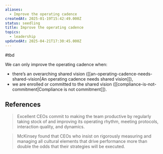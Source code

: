 ```yaml
---
aliases:
  - Improve the operating cadence
createdAt: 2025-01-19T15:42:49.000Z
status: seedling
title: Improve the operating cadence
topics:
  - leadership
updatedAt: 2025-04-21T17:30:45.000Z
---
```

#tbd

We can only improve the operating cadence when:

- there’s an overarching shared vision ([[an-operating-cadence-needs-shared-vision|An operating cadence needs shared vision]]),
- we are enrolled or committed to the shared vision ([[compliance-is-not-commitment|Compliance is not commitment]]).

## References

> Excellent CEOs commit to making the team productive by regularly taking stock of and improving its operating rhythm, meeting protocols, interaction quality, and dynamics.

> McKinsey found that CEOs who insist on rigorously measuring and managing all cultural elements that drive performance more than double the odds that their strategies will be executed.

